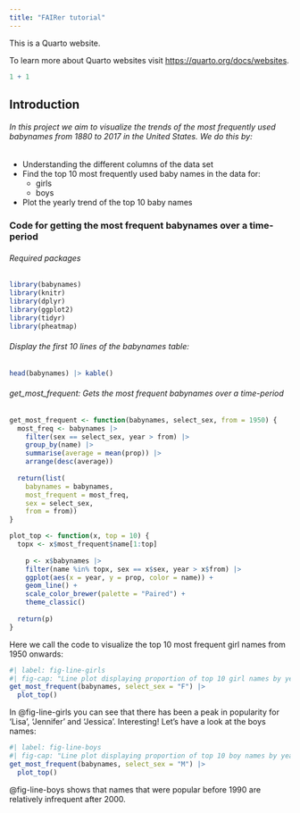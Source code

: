 ```yaml
---
title: "FAIRer tutorial"
---
```


This is a Quarto website.

To learn more about Quarto websites visit <https://quarto.org/docs/websites>.

```r
1 + 1
```

## Introduction
###### In this project we aim to visualize the trends of the most frequently used babynames from 1880 to 2017 in the United States. We do this by:
* Understanding the different columns of the data set
* Find the top 10 most frequently used baby names in the data for:
  + girls
  + boys
* Plot the yearly trend of the top 10 baby names

### Code for getting the most frequent babynames over a time-period
###### Required packages

```r
library(babynames)
library(knitr)
library(dplyr)
library(ggplot2)
library(tidyr)
library(pheatmap)
```

###### Display the first 10 lines of the babynames table:

```r
head(babynames) |> kable()
```

###### get_most_frequent: Gets the most frequent babynames over a time-period

```r
get_most_frequent <- function(babynames, select_sex, from = 1950) {
  most_freq <- babynames |>
    filter(sex == select_sex, year > from) |>
    group_by(name) |>
    summarise(average = mean(prop)) |>
    arrange(desc(average))
  
  return(list(
    babynames = babynames,
    most_frequent = most_freq,
    sex = select_sex,
    from = from))
}

plot_top <- function(x, top = 10) {
  topx <- x$most_frequent$name[1:top]
  
    p <- x$babynames |>
    filter(name %in% topx, sex == x$sex, year > x$from) |>
    ggplot(aes(x = year, y = prop, color = name)) +
    geom_line() +
    scale_color_brewer(palette = "Paired") +
    theme_classic()
  
  return(p)
}
```

Here we call the code to visualize the top 10 most frequent girl names from 1950 onwards:

```r
#| label: fig-line-girls
#| fig-cap: "Line plot displaying proportion of top 10 girl names by year"
get_most_frequent(babynames, select_sex = "F") |>
  plot_top()
```

In @fig-line-girls you can see that there has been a peak in popularity for 'Lisa', 'Jennifer' and 'Jessica'. Interesting! Let's have a look at the boys names:

```r
#| label: fig-line-boys
#| fig-cap: "Line plot displaying proportion of top 10 boy names by year"
get_most_frequent(babynames, select_sex = "M") |>
  plot_top()
```

@fig-line-boys shows that names that were popular before 1990 are relatively infrequent after 2000. 

